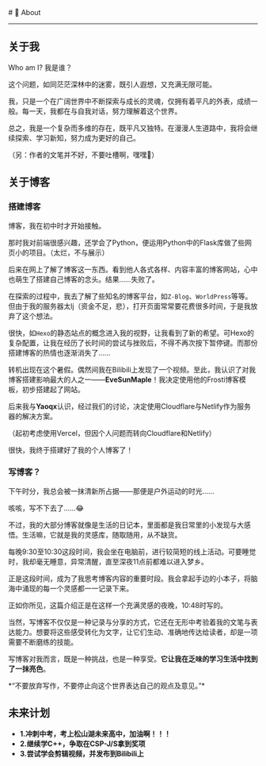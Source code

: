 
<BaseLayout title="关于">
  <BaseCard title="About">
# 📄 About

---

## 关于我

Who am I? 我是谁？

这个问题，如同茫茫深林中的迷雾，既引人遐想，又充满无限可能。

我，只是一个在广阔世界中不断探索与成长的灵魂，仅拥有着平凡的外表，成绩一般。每一天，我都在与自我对话，努力理解着这个世界。

总之，我是一个复杂而多维的存在，既平凡又独特。在漫漫人生道路中，我将会继续探索、学习新知，努力成为更好的自己。

（另：作者的文笔并不好，不要吐槽啊，嘿嘿🤪）


## 关于博客

### 搭建博客

博客，我在初中时才开始接触。

那时我对前端很感兴趣，还学会了Python，便运用Python中的Flask库做了些网页小的项目。（太烂，不与展示）

后来在网上了解了博客这一东西。看到他人各式各样、内容丰富的博客网站，心中也萌生了搭建自己博客的念头。结果……失败了。

在探索的过程中，我去了解了些知名的博客平台，如`Z-Blog`、`WorldPress`等等。但由于我的服务器太lj（资金不足，悲），打开页面常常要花费很多时间，于是我放弃了这个想法。

很快，如`Hexo`的静态站点的概念进入我的视野，让我看到了新的希望。可Hexo的复杂配置，让我在经历了长时间的尝试与挫败后，不得不再次按下暂停键。而那份搭建博客的热情也逐渐消失了……

转机出现在这个暑假。偶然间我在Bilibili上发现了一个视频。至此，我认识了对我博客搭建影响最大的人之一——**EveSunMaple**！我决定使用他的Frosti博客模板，初步搭建起了网站。

后来我与**Yaoqx**认识，经过我们的讨论，决定使用Cloudflare与Netlify作为服务器的解决方案。

（起初考虑使用Vercel，但因个人问题而转向Cloudflare和Netlify）

很快，我终于搭建好了我的个人博客了！

### 写博客？

下午时分，我总会被一抹清新所占据——那便是户外运动的时光……

咳咳，写不下去了……😂

不过，我的大部分博客就像是生活的日记本，里面都是我日常里的小发现与大感悟。生活嘛，它就是我的灵感库，随取随用，从不缺货。

每晚9:30至10:30这段时间，我会坐在电脑前，进行较简短的线上活动。可要睡觉时，我却毫无睡意，异常清醒，直至深夜11点前都难以进入梦乡。

正是这段时间，成为了我思考博客内容的重要时段。我会拿起手边的小本子，将脑海中涌现的每一个灵感都一一记录下来。

正如你所见，这篇介绍正是在这样一个充满灵感的夜晚，10:48时写的。

当然，写博客不仅仅是一种记录与分享的方式，它还在无形中考验着我的文笔与表达能力。想要将这些感受转化为文字，让它们生动、准确地传达给读者，却是一项需要不断磨练的技能。

写博客对我而言，既是一种挑战，也是一种享受。**它让我在乏味的学习生活中找到了一抹亮色**。

<div class="alert"> *“不要放弃写作，不要停止向这个世界表达自己的观点及意见。”*</div>

## 未来计划

- **1.冲刺中考，考上松山湖未来高中，加油啊！！！**
- **2.继续学C++，争取在CSP-J/S拿到奖项**
- **3.尝试学会剪辑视频，并发布到Bilibili上**

#
  </BaseCard>
</BaseLayout>

